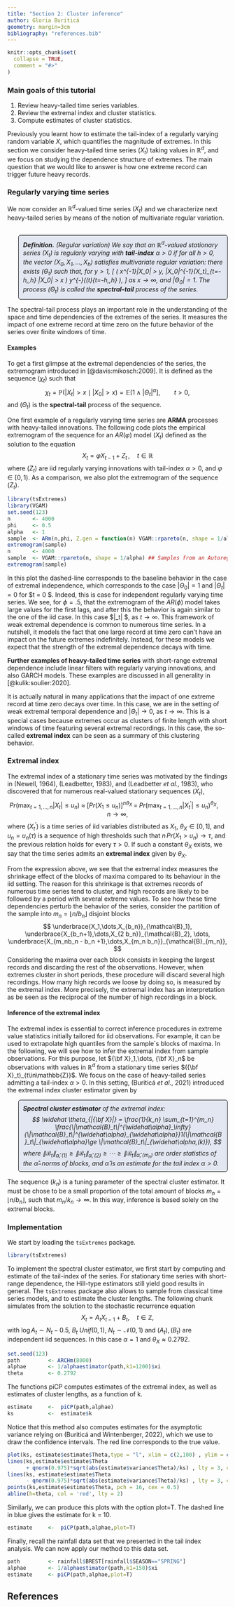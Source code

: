 ```yaml
---
title: "Section 2: Cluster inference"
author: Gloria Buriticá
geometry: margin=3cm
bibliography: "references.bib"
---
```



<style>
p.comment{
background-color: #E3E7F1;
padding: 10px;
border: 1px solid black;
margin-left: 25px;
border-radius: 5px;
font-style: italic;
}

</style>

```r
knitr::opts_chunk$set(
  collapse = TRUE,
  comment = "#>"
)
```

### Main goals of this tutorial
  1. Review heavy-tailed time series variables.
  2. Review the extremal index and cluster statistics.
  2. Compute estimates of cluster statistics.


Previously you learnt how to estimate the tail-index of a regularly varying random variable $X$, which quantifies the magnitude of extremes.
In this section we consider heavy-tailed time series $(X_t)$ taking values in $\mathbb{R}^d$, and we focus on studying the dependence structure of extremes. 
The main question that we would like to answer is how one extreme record can trigger future heavy records. 



### Regularly varying time series  
We now consider an $\mathbb{R}^d$-valued time series $(X_t)$ and we characterize next heavy-tailed series by means of the notion of multivariate regular variation. 
<br>
<br>

<p class="comment">
**Definition.** (Regular variation)
We say that an $\mathbb{R}^d$-valued stationary series $(X_t)$ is regularly varying with **tail-index** $\alpha > 0$ if for all $h > 0$,  the vector $(X_0,X_1,\dots,X_h)$ satisfies multivariate regular variation: there exists $(\Theta_t)$ such that, for $y > 1$,
\[
\mathbb{P}( x^{-1}|X_0| > y,  |X_0|^{-1}(X_t)_{t=-h,\dots,h} \in \cdot \mid |X_0| > x  ) \to y^{-\alpha}\mathbb{P}((\Theta_t)_{t=-h,\dots,h} \in \cdot ),
\]
as $x \to \infty$, and $|\Theta_0| = 1$. The process $(\Theta_t)$ is called the **spectral-tail** process of the series. 
<p>

The spectral-tail process plays an important role in the understanding of the space and time dependencies of the extremes of the series. It measures the impact of one extreme record at time zero on the future behavior of the series over finite windows of time. 

#### Examples


To get a first glimpse at the extremal dependencies of the series, the extremogram introduced in [@davis:mikosch:2009]. 
It is defined as the sequence $(\chi_t)$ such that
$$
\chi_t = \mathbb{P}( |X_t| > x \mid |X_0| > x) = \mathbb{E}[ 1\land |\Theta_t|^\alpha ], \qquad t > 0,
$$
and $(\Theta_t)$ is the **spectral-tail** process of the sequence.


One first example of a regularly varying time series are **ARMA** processes with heavy-tailed innovations. The following code plots the empirical extremogram of the sequence for an $AR(\varphi)$ model $(X_t)$ defined as the solution to the equation
$$
X_t = \varphi X_{t-1} + Z_t\,, \quad t \in \mathbb{R}
$$
where  $(Z_t)$ are iid regularly varying innovations with tail-index $\alpha > 0$, and $\varphi \in [0,1)$. 
As a comparison, we also plot the extremogram of the sequence $(Z_t)$. 

```r
library(tsExtremes)
library(VGAM)
set.seed(123)
n       <- 4000
phi     <- 0.5
alpha   <- 1
sample  <- ARm(n,phi, Z.gen = function(n) VGAM::rpareto(n, shape = 1/alpha) ) ## Samples from an Autoregressive model. 
extremogram(sample)
n       <- 4000
sample  <- VGAM::rpareto(n, shape = 1/alpha) ## Samples from an Autoregressive model. 
extremogram(sample)
```

In this plot the dashed-line corresponds to the baseline behavior in the case of extremal independence, which corresponds to the case $|\Theta_0| = 1$ and $|\Theta_t| = 0$ for $t \not = 0 $. 
Indeed, this is case for independent regularly varying time series. 
We see, for $\phi = .5$, that the extremogram of the $AR(\phi)$ model takes large values for the first lags, and after this the behavior is again similar to the one of the iid case. 
In this case $|\Theta_t| \to 0 $, as $t \to \infty$. This framework of weak extremal dependence is common to numerous time series. 
In a nutshell, it models the fact that one large record at time zero can't have an impact on the future extremes indefinitely. Instead, for these models we expect that the strength of the extremal dependence decays with time. 


__Further examples of heavy-tailed time series__ with short-range extremal dependence include linear filters with regularly varying innovations, and also GARCH models. These examples are discussed in all generality in [@kulik:soulier:2020].


It is actually natural in many applications that the impact of one extreme record at time zero decays over time. In this case, we are in the setting of weak extremal temporal dependence and $|\Theta_t| \to 0$, as $t \to \infty$. 
This is a special cases because extremes occur as clusters of finite length with short windows of time featuring several extremal recordings. 
In this case, the so-called **extremal index** can be seen as a summary of this clustering behavior. 








### Extremal index


The extremal index of a stationary time series was motivated by the findings in (Newell, 1964), (Leadbetter, 1983), and (Leadbetter *et al.*, 1983), who discovered that for numerous real-valued stationary sequences $(X_t)$, 
$$
Pr \left( \max_{t=1,\dots,n} |X_t| \le u_n \right) \; \approx \; \Big[ Pr( X_1 \le u_n) \Big]^{n \theta_X} \; = \; Pr \left( \max_{t=1,\dots,n} |X^\prime_t| \le u_n \right)^{\theta_X}, \quad n \to \infty,
$$
where $(X^\prime_t)$ is a time series of iid variables distributed as $X_1$, $\theta_{X} \in [0,1]$, and $u_n = u_n(\tau)$ is a sequence of high thresholds such that $n \, Pr(X_1 > u_n) \to \tau$, and the previous relation holds for every $\tau > 0$. If such a constant $\theta_{X}$ exists, we say that the time series admits an **extremal index** given by $\theta_X$. 

From the expression above, we see that the extremal index measures the shrinkage effect of the blocks of maxima compared to its behaviour in the iid setting. 
The reason for this shrinkage is that extremes records of numerous time series tend to cluster, and high records are likely to be followed by a period with several extreme values.
To see how these time dependencies perturb the behavior of the series, consider the partition of the sample into $m_n = \lfloor n/b_n \rfloor$ disjoint blocks 
$$
 \underbrace{X_1,\dots,X_{b_n}}_{\mathcal{B}_1},  \underbrace{X_{b_n+1},\dots,X_{2 b_n}}_{\mathcal{B}_2}, \dots, \underbrace{X_{m_nb_n - b_n +1},\dots,X_{m_n b_n}}_{\mathcal{B}_{m_n}},
$$
Considering the maxima over each block consists in keeping the largest records and discarding the rest of the observations. 
However, when extremes cluster in short periods, these procedure will discard several high recordings. 
How many high records we loose by doing so, is measured by the extremal index. 
More precisely, the extremal index has an interpretation as be seen as the reciprocal of the number of high recordings in a block. 


#### Inference of the extremal index

The extremal index is essential to correct inference procedures in extreme value statistics initially tailored for iid observations. 
For example, it can be used to extrapolate high quantiles from the sample´s blocks of maxima. 
In the following, we will see how to infer the extremal index from sample observations. 
For this purpose, let ${\bf X}_1,\dots, {\bf X}_n$ be observations with values in $\mathbb{R}^d$ from a stationary time series $({\bf X}_t)_{t\in\mathbb{Z}}$. 
We focus on the case of heavy-tailed series admitting a tail-index $\alpha > 0$. 
In this setting, (Buriticá *et al.*, 2021) introduced the extremal index cluster estimator given by 


<p class="comment">
**Spectral cluster estimator** of the extremal index: 
$$
\widehat \theta_{|{\bf X}|} = \frac{1}{k_n}   \sum_{t=1}^{m_n} \frac{\|\mathcal{B}_t\|^{\widehat\alpha}_\infty}{\|\mathcal{B}_t\|^{\widehat\alpha}_{\widehat\alpha}}1(\|\mathcal{B}_t\|_{\widehat\alpha}\ge \|\mathcal{B}_t\|_{\widehat\alpha,(k)}),
$$ 
where $\|\mathcal{B}_t\|_{\widehat\alpha,(1)} \ge \|\mathcal{B}_t\|_{\widehat\alpha,(2)} \ge \cdots \ge \|\mathcal{B}_t\|_{\widehat\alpha,(m_n)}$ are order statistics of the $\widehat\alpha-$norms of blocks, and $\widehat \alpha$ is an estimate for the tail index $\alpha > 0$. 
</p>
The sequence $(k_n)$ is a tuning parameter of the spectral cluster estimator. 
It must be chose to be a small proportion of the total amount of blocks $m_n = \lfloor n/b_n \rfloor$, such that $m_n/k_n \to \infty$. 
In this way, inference is based solely on the extremal blocks.




### Implementation

We start by loading the $\texttt{tsExtremes}$ package.

```r
library(tsExtremes)
```

To implement the spectral cluster estimator, we first start by computing and estimate of the tail-index of the series.
For stationary time series with short-range dependence, the Hill-type estimators still yield good results in general. 
The $\texttt{tsExtremes}$ package also allows to sample from classical time series models, and to estimate the cluster lengths. 
The following chunk simulates from the solution to the stochastic recurrence equation
$$
 X_t = A_t X_{t-1} + B_t, \quad t \in \mathbb{Z},
$$
with $\log A_t \sim N_t - 0.5$, $B_t ~ Unif(0,1)$, $N_t \sim \mathcal{N}(0,1)$ and $(A_t), (B_t)$ are independent iid sequences. In this case $\alpha = 1$ and $\theta_X \approx 0.2792$. 

```r
set.seed(123)
path         <- ARCHm(8000)
alphae       <- 1/alphaestimator(path,k1=1200)$xi 
theta        <- 0.2792
```

The functions piCP computes estimates of the extremal index, as well as estimates of cluster lengths, as a function of k.

```r
estimate     <-  piCP(path,alphae) 
ks           <-  estimate$k
```

Notice that this method also computes estimates for the asymptotic variance relying on (Buriticá and Wintenberger, 2022), which we use to draw the confidence intervals. The red line corresponds to the true value.

```r
plot(ks, estimate$estimate$Theta,type = "l", xlim = c(2,100) , ylim = c(0,1),  xlab = "k", ylab ="Estimate")
lines(ks,estimate$estimate$Theta
      + qnorm(0.975)*sqrt(abs(estimate$variance$Theta)/ks) , lty = 3, col ='black' )
lines(ks, estimate$estimate$Theta
      - qnorm(0.975)*sqrt(abs(estimate$variance$Theta)/ks) , lty = 3, col ='black' )
points(ks,estimate$estimate$Theta, pch = 16, cex = 0.5)
abline(h=theta, col = 'red', lty = 2)
```

Similarly, we can produce this plots with the option plot=T. The dashed line in blue gives the estimate for k = 10.

```r
estimate     <-  piCP(path,alphae,plot=T) 
```

Finally, recall the rainfall data set that we presented in the tail index analysis. We can now apply our method to this data set.

```r
path         <- rainfall$BREST[rainfall$SEASON=="SPRING"]
alphae       <- 1/alphaestimator(path,k1=150)$xi 
estimate     <- piCP(path,alphae,plot=T) 
```



## References


